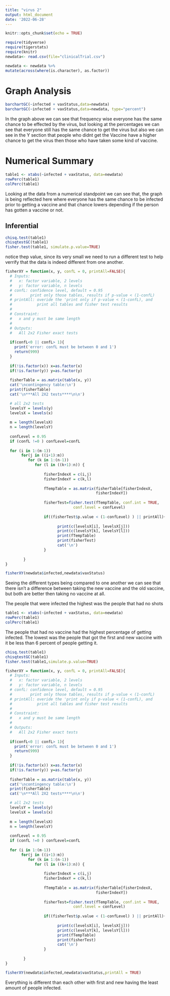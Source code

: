 ```yaml
---
title: "virus 2"
output: html_document
date: '2022-06-28'
---
```


```r
knitr::opts_chunk$set(echo = TRUE)
```

```r
require(tidyverse)
require(tigerstats)
require(knitr)
newdata<- read.csv(file="clinicalTrial.csv")
```

```r
newdata <- newdata %>%
mutate(across(where(is.character), as.factor))
```
# Graph Analysis
```r
barchartGC(~infected + vaxStatus,data=newdata)
barchartGC(~infected + vaxStatus,data=newdata, type="percent")

```
In the graph above we can see that frequency wise everyone has the same   chance to be effected by the virus, but looking at the percentages we can   see that everyone still has the same chance to get the virus but also we   can see in the Y section that people who didnt get the Vaccine have a   higher chance to get the virus then those who have taken some kind of   vaccine.  

# Numerical Summary
```r
table1 <- xtabs(~infected + vaxStatus, data=newdata)
rowPerc(table1)
colPerc(table1)
```
Looking at the data from a numerical standpoint we can see that, the   graph is being reflected here where everyone has the same chance   to be infected prior to getting a vaccine and that chance lowers   depending if the person has gotten a vaccine or not. 


## Inferential  

```r
chisq.test(table1)
chisqtestGC(table1)
fisher.test(table1, simulate.p.value=TRUE)
```
notice thep value, since its very small we need to run a different   test to help verrify that the data is indeed different from one   another.  





```r
fisherXY = function(x, y, confL = 0, printAll=FALSE){
  # Inputs: 
  #   x: factor variable, 2 levels
  #   y: factor variable, n levels
  # confL: confidence level, default = 0.95
  #        print only those tables, results if p-value < (1-confL)
  # printAll: overide the 'print only if p-value < (1-confL), and
  #           print all tables and fisher test results
  #
  # Constraint:
  #   x and y must be same length
  #
  # Outputs:
  #   All 2x2 Fisher exact tests
  
  if(confL<0 || confL> 1){
    print('error: confL must be between 0 and 1')
    return(999)
  }
  
  if(!is.factor(x)) x=as.factor(x)
  if(!is.factor(y)) y=as.factor(y)
  
  fisherTable = as.matrix(table(x, y))
  cat('\ncontingency table:\n')
  print(fisherTable)
  cat('\n***All 2X2 tests****\n\n')

  # all 2x2 tests
  levelsY = levels(y)
  levelsX = levels(x)
  
  m = length(levelsX)
  n = length(levelsY)
  
  confLevel = 0.95
  if (confL !=0 ) confLevel=confL
  
  for (i in 1:(m-1))
       for(j in ((i+1):m))
          for (k in 1:(n-1))
             for (l in ((k+1):n)) {
                
                 fisherIndexX = c(i,j)
                 fisherIndexY = c(k,l)
                 
                 fTempTable = as.matrix(fisherTable[fisherIndexX,
                                        fisherIndexY])
                 
                 fisherTest=fisher.test(fTempTable, conf.int = TRUE, 
                              conf.level = confLevel)
                 
                 if((fisherTest$p.value < (1-confLevel) ) || printAll){
                   
                       print(c(levelsX[i], levelsX[j]))
                       print(c(levelsY[k], levelsY[l]))
                       print(fTempTable)
                       print(fisherTest)
                       cat('\n')
                 }
                 
        }
}

```
```r
fisherXY(newdata$infected,newdata$vaxStatus)
```
Seeing the different types being compared to one another we can see   that there isn't a difference between taking the new vaccine and   the old vaccine, but both are better then taking no vaccine at all.  


The people that were infected the highest was the people that had no shots 

```r
table1 <- xtabs(~infected + vaxStatus, data=newdata)
rowPerc(table1)
colPerc(table1)
```

The people that had no vaccine had the highest percentage of getting infected. The lowest was the people that got the first and new vaccine with it be less than 6 percent of people getting it.

```r
chisq.test(table1)
chisqtestGC(table1)
fisher.test(table1,simulate.p.value=TRUE)
```

```r
fisherXY = function(x, y, confL = 0, printAll=FALSE){
  # Inputs: 
  #   x: factor variable, 2 levels
  #   y: factor variable, n levels
  # confL: confidence level, default = 0.95
  #        print only those tables, results if p-value < (1-confL)
  # printAll: overide the 'print only if p-value < (1-confL), and
  #           print all tables and fisher test results
  #
  # Constraint:
  #   x and y must be same length
  #
  # Outputs:
  #   All 2x2 Fisher exact tests
  
  if(confL<0 || confL> 1){
    print('error: confL must be between 0 and 1')
    return(999)
  }
  
  if(!is.factor(x)) x=as.factor(x)
  if(!is.factor(y)) y=as.factor(y)
  
  fisherTable = as.matrix(table(x, y))
  cat('\ncontingency table:\n')
  print(fisherTable)
  cat('\n***All 2X2 tests****\n\n')

  # all 2x2 tests
  levelsY = levels(y)
  levelsX = levels(x)
  
  m = length(levelsX)
  n = length(levelsY)
  
  confLevel = 0.95
  if (confL !=0 ) confLevel=confL
  
  for (i in 1:(m-1))
       for(j in ((i+1):m))
          for (k in 1:(n-1))
             for (l in ((k+1):n)) {
                
                 fisherIndexX = c(i,j)
                 fisherIndexY = c(k,l)
                 
                 fTempTable = as.matrix(fisherTable[fisherIndexX,
                                        fisherIndexY])
                 
                 fisherTest=fisher.test(fTempTable, conf.int = TRUE, 
                              conf.level = confLevel)
                 
                 if((fisherTest$p.value < (1-confLevel) ) || printAll){
                   
                       print(c(levelsX[i], levelsX[j]))
                       print(c(levelsY[k], levelsY[l]))
                       print(fTempTable)
                       print(fisherTest)
                       cat('\n')
                 }
                 
        }
}

```
```r
fisherXY(newdata$infected,newdata$vaxStatus,printAll = TRUE)
```

Everything is different than each other with first and new having the least amount of people infected. 
